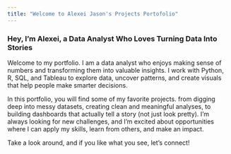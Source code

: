 ```yaml
---
title: "Welcome to Alexei Jason's Projects Portofolio"
---
```


### Hey, I'm Alexei, a Data Analyst Who Loves Turning Data Into Stories

Welcome to my portfolio. I am a data analyst who enjoys making sense of numbers and transforming them into valuable insights. I work with Python, R, SQL, and Tableau to explore data, uncover patterns, and create visuals that help people make smarter decisions.

In this portfolio, you will find some of my favorite projects. from digging deep into messy datasets, creating clean and meaningful analyses, to building dashboards that actually tell a story (not just look pretty). I'm always looking for new challenges, and I’m excited about opportunities where I can apply my skills, learn from others, and make an impact.

Take a look around, and if you like what you see, let's connect!
